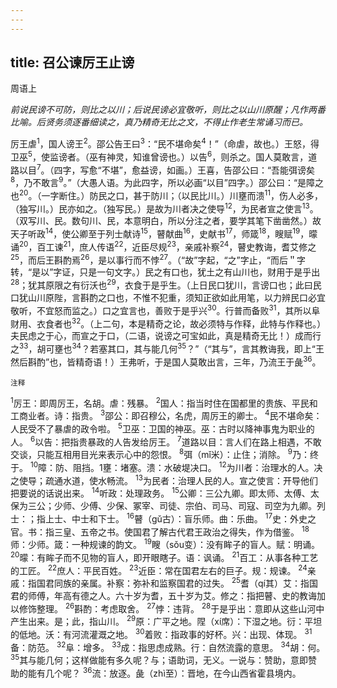 ```yaml
---
---
---
```

title: 召公谏厉王止谤
---



周语上

*前说民谤不可防，则比之以川；后说民谤必宜敬听，则比之以山川原醒；凡作两番比喻。后贤务须逐番细读之，真乃精奇无比之文，不得止作老生常诵习而已。*

厉王虐<sup>1</sup>，国人谤王<sup>2</sup>。邵公告王曰<sup>3</sup>：“民不堪命矣<sup>4</sup>！”（命虐，故也。）王怒，得卫巫<sup>5</sup>，使监谤者。（巫有神灵，知谁曾谤也。）以告<sup>6</sup>，则杀之。国人莫敢言，道路以目<sup>7</sup>。（四字，写愈“不堪”，愈益谤，如画。）王喜，告邵公曰：“吾能弭谤矣<sup>8</sup>，乃不敢言<sup>9</sup>。”（大愚人语。为此四字，所以必画“以目”四字。）邵公曰：“是障之也<sup>20</sup>。（一字断住。）防民之口，甚于防川；（以民比川。）川壅而溃<sup>11</sup>，伤人必多，（独写川。）民亦如之。（独写民。）是故为川者决之使导<sup>12</sup>，为民者宣之使言<sup>13</sup>。（双写川、民。数句川、民，本意明白，所以分注之者，要学其笔下凿凿然。）故天子听政<sup>14</sup>，使公卿至于列士献诗<sup>15</sup>，瞽献曲<sup>16</sup>，史献书<sup>17</sup>，师箴<sup>18</sup>，瞍赋<sup>19</sup>，曚诵<sup>20</sup>，百工谏<sup>21</sup>，庶人传语<sup>22</sup>，近臣尽规<sup>23</sup>，亲戚补察<sup>24</sup>，瞽史教诲，耆艾修之<sup>25</sup>，而后王斟酌焉<sup>26</sup>，是以事行而不悖<sup>27</sup>。（“故”字起，“之”字止，“而后＂字转，“是以”字证，只是一句文字。）民之有口也，犹土之有山川也，财用于是乎出<sup>28</sup>；犹其原限之有衍沃也<sup>29</sup>，衣食于是乎生。（上日民口犹川，言谤口也；此曰民口犹山川原陛，言斟酌之口也，不惟不犯重，须知正欲如此用笔，以力辨民口必宜敬听，不宜怒而监之。）口之宜言也，善败于是乎兴<sup>30</sup>。行普而备败<sup>31</sup>，其所以阜财用、衣食者也<sup>32</sup>。（上二句，本是精奇之论，故必须特与作释，此特与作释也。）夫民虑之于心，而宣之于口，（二语，说谤之可宝如此，真是精奇无比！）成而行之<sup>33</sup>，胡可壅也<sup>34</sup>？若塞其口，其与能几何<sup>35</sup>？”（“其与”，言其教诲我，即上“王然后斟酌”也，皆精奇语！）王弗听，于是国人莫敢出言，三年，乃流王于彘<sup>36</sup>。

<sup>注释</sup>

<sup>1</sup>厉王：即周厉王，名胡。虐：残暴。
<sup>2</sup>国人：指当时住在国都里的贵族、平民和工商业者。诗：指贵。
<sup>3</sup>邵公：即召穆公，名虎，周厉王的卿士。
<sup>4</sup>民不堪命矣：人民受不了暴虐的政令啦。
<sup>5</sup>卫巫：卫国的神巫。巫：古时以降神事鬼为职业的人。
<sup>6</sup>以告：把指贵暴政的人告发给厉王。
<sup>7</sup>道路以目：言人们在路上相遇，不敢交谈，只能互相用目光来表示心中的怨恨。
<sup>8</sup>弭（mǐ米）：止住；消除。
<sup>9</sup>乃：终于。
<sup>10</sup>障：防、阻挡。1壅：堵塞。溃：水破堤决口。
<sup>12</sup>为川者：治理水的人。决之使导；疏通水道，使水畅流。
<sup>13</sup>为民者：治理人民的人。宣之使言：开导他们把要说的话说出来。
<sup>14</sup>听政：处理政务。
<sup>15</sup>公卿：三公九卿。即太师、太傅、太保为三公；少师、少傅、少保、冢宰、司徒、宗伯、司马、司寇、司空为九卿。列士：；指上士、中士和下士。
<sup>16</sup>瞽（gǔ古）：盲乐师。曲：乐曲。
<sup>17</sup>史：外史之官。书：指三皇、五帝之书。使国君了解古代君王政治之得失，作为借鉴。
<sup>18</sup>师：少师。箴：一种规谏的韵文。
<sup>19</sup>瞍（sǒu变）：没有眸子的盲人。赋：明诵。
<sup>20</sup>曚：有眸子而不见物的盲人，即开眼瞎子。语：讽诵。
<sup>21</sup>百工：从事各种工艺的工匠。
<sup>22</sup>庶人：平民百姓。
<sup>23</sup>近臣：常在国君左右的巨子。规：规谏。
<sup>24</sup>亲戚：指国君同族的亲属。补察：弥补和监察国君的过失。
<sup>25</sup>耆（qí其）艾：指国君的师傅，年高有德之人。六十岁为耆，五十岁为艾。修之：指把瞽、史的教诲加以修饰整理。
<sup>26</sup>斟酌：考虑取舍。
<sup>27</sup>悖：违背。
<sup>28</sup>于是乎出：意即从这些山河中产生出来。是；此，指山川。
<sup>29</sup>原：广平之地。陧（xí席）：下湿之地。衍：平坦的低地。沃：有河流灌溉之地。
<sup>30</sup>着败：指政事的好杯。兴：出现、体现。
<sup>31</sup>备：防范。
<sup>32</sup>阜：增多。
<sup>33</sup>成：指思虑成熟。行：自然流露的意思。
<sup>34</sup>胡：何。
<sup>35</sup>其与能几何；这样做能有多久呢？与；语助词，无义。一说与：赞助，意即赞助的能有几个呢？
<sup>36</sup>流：放逐。彘（zhì至）：晋地，在今山西省霍县境内。